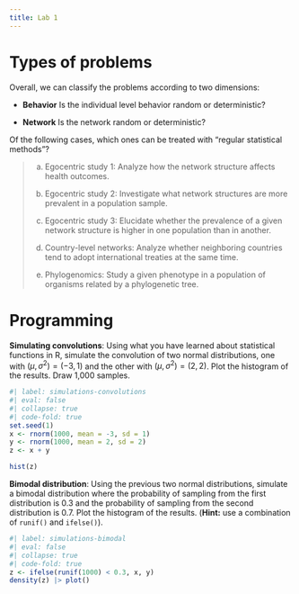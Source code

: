 ```yaml
---
title: Lab 1
---
```


# Types of problems

Overall, we can classify the problems according to two dimensions:

- **Behavior** Is the individual level behavior random or deterministic?

- **Network** Is the network random or deterministic?

Of the following cases, which ones can be treated with "regular statistical methods"?

> a. Egocentric study 1: Analyze how the network structure affects health outcomes.
>
> b. Egocentric study 2: Investigate what network structures are more prevalent in a population sample.
>
> c. Egocentric study 3: Elucidate whether the prevalence of a given network structure is higher in one population than in another.
>
> d. Country-level networks: Analyze whether neighboring countries tend to adopt international treaties at the same time.
>
> e. Phylogenomics: Study a given phenotype in a population of organisms related by a phylogenetic tree. 

# Programming 

**Simulating convolutions**: Using what you have learned about statistical functions in R, simulate the convolution of two normal distributions, one with $(\mu, \sigma^2) = (-3, 1)$ and the other with $(\mu, \sigma^2) = (2, 2)$. Plot the histogram of the results. Draw 1,000 samples.

```r
#| label: simulations-convolutions
#| eval: false
#| collapse: true
#| code-fold: true
set.seed(1)
x <- rnorm(1000, mean = -3, sd = 1)
y <- rnorm(1000, mean = 2, sd = 2)
z <- x + y

hist(z)
```

**Bimodal distribution**: Using the previous two normal distributions, simulate a bimodal distribution where the probability of sampling from the first distribution is 0.3 and the probability of sampling from the second distribution is 0.7. Plot the histogram of the results. (**Hint:** use a combination of `runif()` and `ifelse()`).

```r
#| label: simulations-bimodal
#| eval: false
#| collapse: true
#| code-fold: true
z <- ifelse(runif(1000) < 0.3, x, y)
density(z) |> plot()
```

